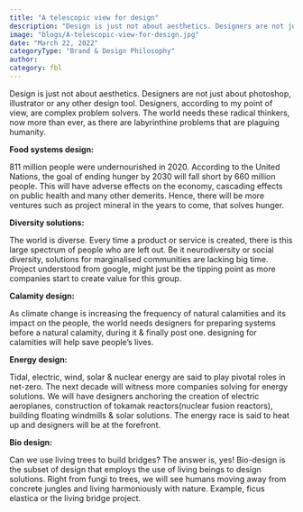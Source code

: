 ```yaml
---
title: "A telescopic view for design"
description: "Design is just not about aesthetics. Designers are not just about photoshop, illustrator or any other design tool."
image: "blogs/A-telescopic-view-for-design.jpg"
date: "March 22, 2022"
categoryType: "Brand & Design Philosophy"
author:
category: fbl
---
```


Design is just not about aesthetics. Designers are not just about photoshop, illustrator or any other design tool. Designers, according to my point of view, are complex problem solvers. The world needs these radical thinkers, now more than ever, as there are labyrinthine problems that are plaguing humanity.

**Food systems design:**

811 million people were undernourished in 2020. According to the United Nations, the goal of ending hunger by 2030 will fall short by 660 million people. This will have adverse effects on the economy, cascading effects on public health and many other demerits. Hence, there will be more ventures such as project mineral in the years to come, that solves hunger.

**Diversity solutions:**

The world is diverse. Every time a product or service is created, there is this large spectrum of people who are left out. Be it neurodiversity or social diversity, solutions for marginalised communities are lacking big time. Project understood from google, might just be the tipping point as more companies start to create value for this group.

**Calamity design:**

As climate change is increasing the frequency of natural calamities and its impact on the people, the world needs designers for preparing systems before a natural calamity, during it & finally post one. designing for calamities will help save people’s lives.

**Energy design:**

Tidal, electric, wind, solar & nuclear energy are said to play pivotal roles in net-zero. The next decade will witness more companies solving for energy solutions. We will have designers anchoring the creation of electric aeroplanes, construction of tokamak reactors(nuclear fusion reactors), building floating windmills & solar solutions. The energy race is said to heat up and designers will be at the forefront.

**Bio design:**

Can we use living trees to build bridges? The answer is, yes! Bio-design is the subset of design that employs the use of living beings to design solutions. Right from fungi to trees, we will see humans moving away from concrete jungles and living harmoniously with nature. Example, ficus elastica or the living bridge project.
